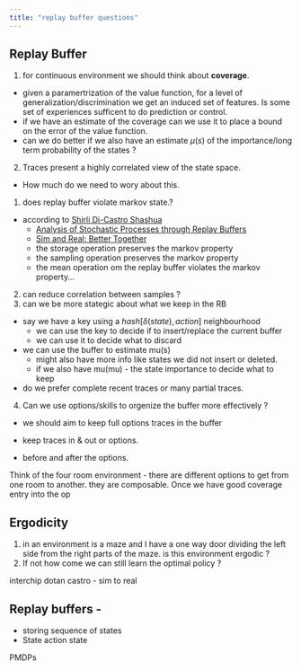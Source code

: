 ```yaml
---
title: "replay buffer questions"
---
```


## Replay Buffer

1. for continuous environment we should think about **coverage**.
  - given a paramertrization of the value function, for a level of generalization/discrimination we 
    get an induced set of features. Is some set of experiences sufficent to do prediction or control.
  - if we have an estimate of the coverage can we use it to place a bound on the error of the value function.
  - can we do better if we also have an estimate $\mu(s)$ of the importance/long term probability of the states ?
2. Traces present a highly correlated view of the state space. 
  - How much do we need to wory about this.
  

1. does replay buffer violate markov state.?
  - according to [Shirli Di-Castro Shashua](https://www.linkedin.com/in/shirli-di-castro/) 
    - [Analysis of Stochastic Processes through Replay Buffers](https://proceedings.mlr.press/v162/di-castro22a/di-castro22a.pdf)
    - [Sim and Real: Better Together](https://arxiv.org/abs/2110.00445)
    - the storage operation preserves the markov property
    - the sampling operation preserves the markov property
    - the mean operation om the replay buffer violates the markov property... 
2. can reduce correlation between samples ?
3. can we be more stategic about what we keep in the RB
  - say we have a key using a $hash[\delta(state), action]$ neighbourhood
    - we can use the key to decide if to insert/replace the current buffer
    - we can use it to decide what to discard
  - we can use the buffer to estimate mu(s)
    - might also have more info like states we did not insert or deleted.
    - if we also have mu(mu) - the state importance to decide what to keep
  - do we prefer complete recent traces or many partial traces.

4. Can we use options/skills to orgenize the buffer more effectively ?
  - we should aim to keep full options traces in the buffer
  - keep traces in & out or options.
  
  - before and after the options.

Think of the four room environment - there are different options to get from one room to another.
they are composable. Once we have good coverage entry into the op


## Ergodicity 

1. in an environment is a maze and I have a one way door dividing the left side from the right parts of the maze.
   is this environment ergodic ?
2. If not how come we can still learn the optimal policy ?

   
interchip dotan castro - sim to real

## Replay buffers - 
  - storing sequence of states 
  - State action state 




PMDPs
